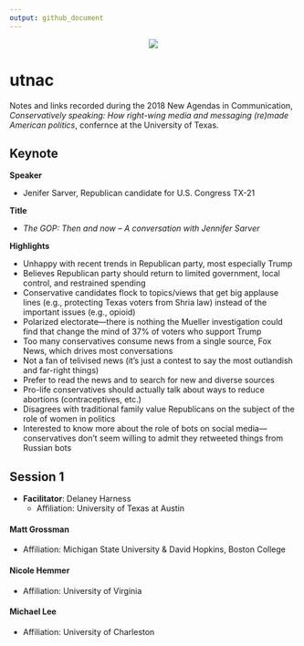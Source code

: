 ```yaml
---
output: github_document
---
```


<!-- README.md is generated from README.Rmd. Please edit that file -->

<p align="center"><img src="img/logo.png" /></p>

# utnac

Notes and links recorded during the 2018 New Agendas in Communication, *Conservatively speaking: How right-wing media and messaging (re)made American politics*, confernce at the University of Texas.

## Keynote

**Speaker**

+ Jenifer Sarver, Republican candidate for U.S. Congress TX-21

**Title**

+ *The GOP: Then and now -- A conversation with Jennifer Sarver*

**Highlights**

+ Unhappy with recent trends in Republican party, most especially Trump
+ Believes Republican party should return to limited government, local control, and restrained spending
+ Conservative candidates flock to topics/views that get big applause lines (e.g., protecting Texas voters from Shria law) instead of the important issues (e.g., opioid)
+ Polarized electorate---there is nothing the Mueller investigation could find that change the mind of 37% of voters who support Trump
+ Too many conservatives consume news from a single source, Fox News, which drives most conversations
+ Not a fan of telivised news (it's just a contest to say the most outlandish and far-right things) 
+ Prefer to read the news and to search for new and diverse sources
+ Pro-life conservatives should actually talk about ways to reduce abortions (contraceptives, etc.)
+ Disagrees with traditional family value Republicans on the subject of the role of women in politics
+ Interested to know more about the role of bots on social media---conservatives don't seem willing to admit they retweeted things from Russian bots

## Session 1
+ **Facilitator**: Delaney Harness
   - Affiliation: University of Texas at Austin

#### Matt Grossman
+ Affiliation: Michigan State University & David Hopkins, Boston College

#### Nicole Hemmer
+ Affiliation: University of Virginia

#### Michael Lee
+ Affiliation: University of Charleston


